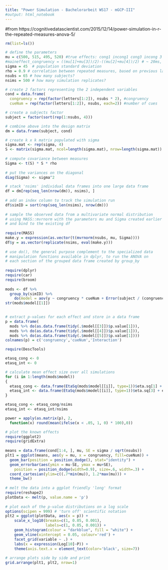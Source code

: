 ```yaml
---
title: "Power Simulation - Bachelorarbeit WS17 - mGCP-III"
#output: html_notebook
---
```

#from https://cognitivedatascientist.com/2015/12/14/power-simulation-in-r-the-repeated-measures-anova-5/

```r
rm(list=ls())

# define the parameters
mu = c(500, 515, 495, 520) #true effects: cong1 incong1 cong3 incong 3
#maineffect_congruency = ((mu[1]+mu[3])/2)-((mu[2]+mu[4])/2) # ~ 20ms, based on Driver1999, Frischen2004, Frischen2007 with most similar designs
sigma = 45  # population standard deviation
rho = 0.9 # correlation between repeated measures, based on previous lab-intern studies
nsubs = 65 # how many subjects?
nsims = 500 # how many simulation replicates?

# create 2 factors representing the 2 independent variables
cond = data.frame(
  congruency = rep(factor(letters[1:2]), nsubs * 2), #congruency
  cueNum = rep(factor(letters[1:2]), nsubs, each=2)) #number of cues

# create a subjects factor
subject = factor(sort(rep(1:nsubs, 4)))

# combine above into the design matrix
dm = data.frame(subject, cond)

```

```r

# create k x k matrix populated with sigma
sigma.mat <- rep(sigma, 4)
S <- matrix(sigma.mat, ncol=length(sigma.mat), nrow=length(sigma.mat))
 
# compute covariance between measures
Sigma <- t(S) * S * rho  
 
# put the variances on the diagonal 
diag(Sigma) <- sigma^2  

```

```r

# stack 'nsims' individual data frames into one large data frame
df = dm[rep(seq_len(nrow(dm)), nsims), ]
 
# add an index column to track the simulation run
df$simID = sort(rep(seq_len(nsims), nrow(dm)))
 
# sample the observed data from a multivariate normal distribution
# using MASS::mvrnorm with the parameters mu and Sigma created earlier
# and bind to the existing df
 
require(MASS)
make.y = expression(as.vector(t(mvrnorm(nsubs, mu, Sigma))))
df$y = as.vector(replicate(nsims, eval(make.y)))             
 
# use do(), the general purpose complement to the specialized data 
# manipulation functions available in dplyr, to run the ANOVA on
# each section of the grouped data frame created by group_by
 
require(dplyr)
require(car)
require(broom)
 
mods <- df %>% 
  group_by(simID) %>% 
    do(model = aov(y ~ congruency * cueNum + Error(subject / (congruency*cueNum)), qr=FALSE, data = .)) 
str(mods$model[[1]])

 
# extract p-values for each effect and store in a data frame
p = data.frame(
  mods %>% do(as.data.frame(tidy(.$model[[3]])$p.value[1])),
  mods %>% do(as.data.frame(tidy(.$model[[4]])$p.value[1])),
  mods %>% do(as.data.frame(tidy(.$model[[5]])$p.value[1])))
colnames(p) = c('congruency','cueNum','Interaction')

```

```r

require(DescTools)

etasq_cong <- 0
etasq_int <- 0

# calculate mean effect size over all simulations
for (i in 1:length(mods$model))
{
  etasq_cong <- data.frame(EtaSq(mods$model[[i]], type=1))$eta.sq[1] + etasq_cong
  etasq_int <- data.frame(EtaSq(mods$model[[i]], type=1))$eta.sq[3] + etasq_int
}

etasq_cong <- etasq_cong/nsims
etasq_int <- etasq_int/nsims

```


```r

power = apply(as.matrix(p), 2, 
  function(x) round(mean(ifelse(x < .05, 1, 0) * 100),0))

```

```r

# plot the known effects
require(ggplot2)
require(gridExtra)
 
means = data.frame(cond[1:4, ], mu, SE = sigma / sqrt(nsubs))
plt1 = ggplot(means, aes(y = mu, x = congruency, fill=cueNum)) +
  geom_bar(position = position_dodge(), stat="identity") +
  geom_errorbar(aes(ymin = mu-SE, ymax = mu+SE), 
    position = position_dodge(width=0.9), size=.6, width=.3) +
  coord_cartesian(ylim=c((.7*min(mu)), 1.2*max(mu))) +
  theme_bw()
 
# melt the data into a ggplot friendly 'long' format
require(reshape2)
plotData <- melt(p, value.name = 'p')
 
# plot each of the p-value distributions on a log scale
options(scipen = 999) # 'turn off' scientific notation
plt2 = ggplot(plotData, aes(x = p)) +
    scale_x_log10(breaks=c(1, 0.05, 0.001), 
                  labels=c(1, 0.05, 0.001)) +
    geom_histogram(colour = "darkblue", fill = "white") +
    geom_vline(xintercept = 0.05, colour='red') +
    facet_grid(variable ~ .) +
    labs(x = expression(Log[10]~P)) +
    theme(axis.text.x = element_text(color='black', size=7))
 
# arrange plots side by side and print
grid.arrange(plt1, plt2, nrow=1)


```

